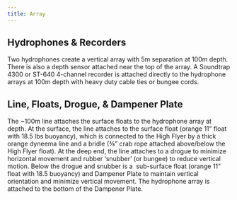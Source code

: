 ```yaml
---
title: Array
---
```


## **Hydrophones & Recorders**

Two hydrophones create a vertical array with 5m separation at 100m depth. There is also a depth sensor attached near the top of the array. A Soundtrap 4300 or ST-640 4-channel recorder is attached directly to the hydrophone arrays at 100m depth with heavy duty cable ties or bungee cords.

## **Line, Floats, Drogue, & Dampener Plate**

The \~100m line attaches the surface floats to the hydrophone array at depth. At the surface, the line attaches to the surface float (orange 11" float with 18.5 lbs buoyancy), which is connected to the High Flyer by a thick orange dyneema line and a bridle (⅜" crab rope attached above/below the High Flyer float). At the deep end, the line attaches to a drogue to minimize horizontal movement and rubber 'snubber' (or bungee) to reduce vertical motion. Below the drogue and snubber is a  sub-surface float (orange 11" float with 18.5 buoyancy) and Dampener Plate to maintain vertical orientation and minimize vertical movement. The hydrophone array is attached to the bottom of the Dampener Plate. 

\
